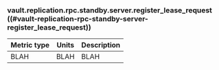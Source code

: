### vault.replication.rpc.standby.server.register_lease_request ((#vault-replication-rpc-standby-server-register_lease_request))

Metric type | Units | Description
----------- | ----- | -----------
BLAH     | BLAH    | BLAH